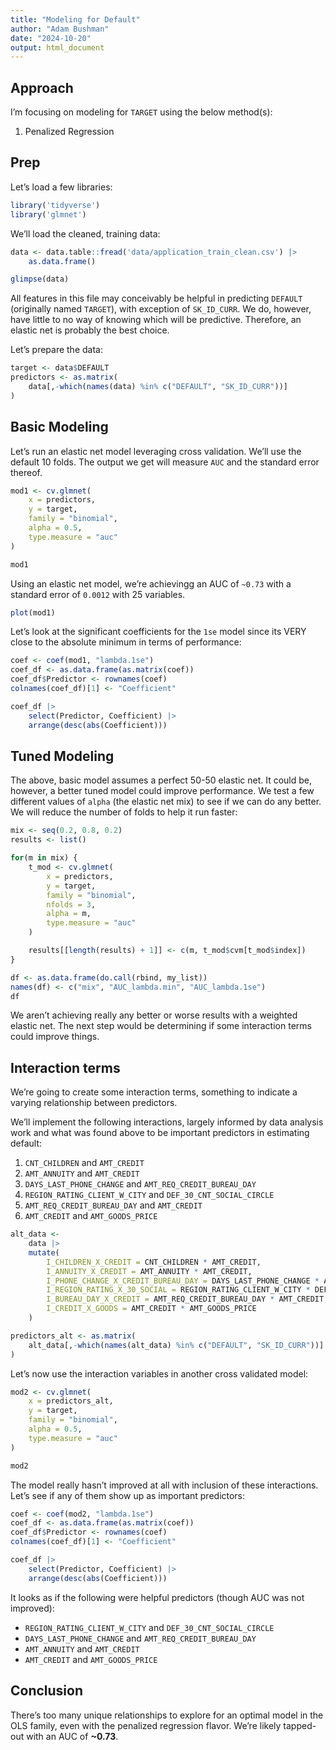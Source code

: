 ```yaml
---
title: "Modeling for Default"
author: "Adam Bushman"
date: "2024-10-20"
output: html_document
---
```


## Approach

I'm focusing on modeling for `TARGET` using the below method(s): 

1.  Penalized Regression


## Prep

Let's load a few libraries:

```r
library('tidyverse')
library('glmnet')
```

We'll load the cleaned, training data:

```r
data <- data.table::fread('data/application_train_clean.csv') |>
    as.data.frame()

glimpse(data)
```

All features in this file may conceivably be helpful in predicting `DEFAULT` (originally named `TARGET`), with exception of `SK_ID_CURR`. We do, however, have  little to no way of knowing which will be predictive. Therefore, an elastic net is probably the best choice.

Let's prepare the data:

```r
target <- data$DEFAULT
predictors <- as.matrix(
    data[,-which(names(data) %in% c("DEFAULT", "SK_ID_CURR"))]
)
```


## Basic Modeling

Let's run an elastic net model leveraging cross validation. We'll use the default 10 folds. The output we get will measure `AUC` and the standard error thereof.

```r
mod1 <- cv.glmnet(
    x = predictors, 
    y = target, 
    family = "binomial", 
    alpha = 0.5, 
    type.measure = "auc"
)

mod1
```

Using an elastic net model, we're achievingg an AUC of `~0.73` with a standard error of `0.0012` with 25 variables. 

```r
plot(mod1)
```

Let's look at the significant coefficients for the `1se` model since its VERY close to the absolute minimum in terms of performance:

```r
coef <- coef(mod1, "lambda.1se")
coef_df <- as.data.frame(as.matrix(coef))
coef_df$Predictor <- rownames(coef)
colnames(coef_df)[1] <- "Coefficient"

coef_df |>
    select(Predictor, Coefficient) |>
    arrange(desc(abs(Coefficient)))
```

## Tuned Modeling

The above, basic model assumes a perfect 50-50 elastic net. It could be, however, a better tuned model could improve performance. We test a few different values of `alpha` (the elastic net mix) to see if we can do any better. We will reduce the number of folds to help it run faster:

```r
mix <- seq(0.2, 0.8, 0.2)
results <- list()

for(m in mix) {
    t_mod <- cv.glmnet(
        x = predictors, 
        y = target, 
        family = "binomial", 
        nfolds = 3, 
        alpha = m, 
        type.measure = "auc"
    )

    results[[length(results) + 1]] <- c(m, t_mod$cvm[t_mod$index])
}
```

```r
df <- as.data.frame(do.call(rbind, my_list))
names(df) <- c("mix", "AUC_lambda.min", "AUC_lambda.1se")
df
```

We aren't achieving really any better or worse results with a weighted elastic net. The next step would be determining if some interaction terms could improve things.


## Interaction terms

We're going to create some interaction terms, something to indicate a varying relationship between predictors.

We'll implement the following interactions, largely informed by data analysis work and what was found above to be important predictors in estimating default:

1.  `CNT_CHILDREN` and `AMT_CREDIT`
2.  `AMT_ANNUITY` and `AMT_CREDIT`
3.  `DAYS_LAST_PHONE_CHANGE` and `AMT_REQ_CREDIT_BUREAU_DAY`
4.  `REGION_RATING_CLIENT_W_CITY` and `DEF_30_CNT_SOCIAL_CIRCLE`
5.  `AMT_REQ_CREDIT_BUREAU_DAY` and `AMT_CREDIT`
6.  `AMT_CREDIT` and `AMT_GOODS_PRICE`

```r
alt_data <-
    data |>
    mutate(
        I_CHILDREN_X_CREDIT = CNT_CHILDREN * AMT_CREDIT, 
        I_ANNUITY_X_CREDIT = AMT_ANNUITY * AMT_CREDIT, 
        I_PHONE_CHANGE_X_CREDIT_BUREAU_DAY = DAYS_LAST_PHONE_CHANGE * AMT_REQ_CREDIT_BUREAU_DAY, 
        I_REGION_RATING_X_30_SOCIAL = REGION_RATING_CLIENT_W_CITY * DEF_30_CNT_SOCIAL_CIRCLE, 
        I_BUREAU_DAY_X_CREDIT = AMT_REQ_CREDIT_BUREAU_DAY * AMT_CREDIT, 
        I_CREDIT_X_GOODS = AMT_CREDIT * AMT_GOODS_PRICE
    )
```

```r
predictors_alt <- as.matrix(
    alt_data[,-which(names(alt_data) %in% c("DEFAULT", "SK_ID_CURR"))]
)
```

Let's now use the interaction variables in another cross validated model:

```r
mod2 <- cv.glmnet(
    x = predictors_alt, 
    y = target, 
    family = "binomial", 
    alpha = 0.5, 
    type.measure = "auc"
)

mod2
```

The model really hasn't improved at all with inclusion of these interactions. Let's see if any of them show up as important predictors:

```r
coef <- coef(mod2, "lambda.1se")
coef_df <- as.data.frame(as.matrix(coef))
coef_df$Predictor <- rownames(coef)
colnames(coef_df)[1] <- "Coefficient"

coef_df |>
    select(Predictor, Coefficient) |>
    arrange(desc(abs(Coefficient)))
```

It looks as if the following were helpful predictors (though AUC was not improved):

*   `REGION_RATING_CLIENT_W_CITY` and `DEF_30_CNT_SOCIAL_CIRCLE`
*   `DAYS_LAST_PHONE_CHANGE` and `AMT_REQ_CREDIT_BUREAU_DAY`
*   `AMT_ANNUITY` and `AMT_CREDIT`
*   `AMT_CREDIT` and `AMT_GOODS_PRICE`


## Conclusion

There's too many unique relationships to explore for an optimal model in the OLS family, even with the penalized regression flavor. We're likely tapped-out with an AUC of **~0.73**.